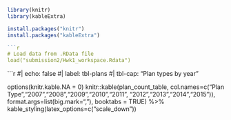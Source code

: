 
```r
library(knitr)
library(kableExtra)

install.packages("knitr")
install.packages("kableExtra")

```r
# Load data from .RData file
load("submission2/Hwk1_workspace.Rdata")
```

```r
#| echo: false
#| label: tbl-plans
#| tbl-cap: "Plan types by year"

options(knitr.kable.NA = 0)
knitr::kable(plan_count_table,
            col.names=c("Plan Type","2007","2008","2009","2010","2011",
                        "2012","2013","2014","2015")),
            format.args=list(big.mark=","), booktabs = TRUE) %>%
            kable_styling(latex_options=c("scale_down"))